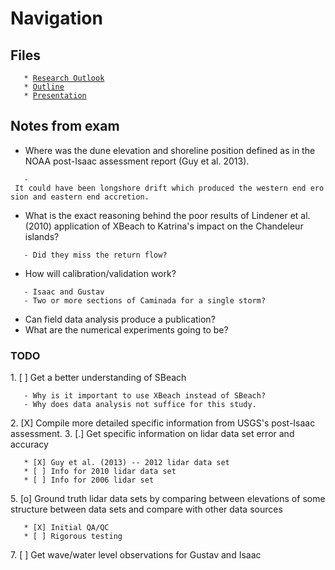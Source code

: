 = Navigation =
== Files ==
	* [[file:~/Phd/50_committee/10_qualifying_exam/Research outlook.odt|Research Outlook]]
	* [[Outline]]
	* [[file:~/Phd/50_committee/10_qualifying_exam/qualifying_exam_pres.odp|Presentation]]

== Notes from exam ==
* Where was the dune elevation and shoreline position defined as in the NOAA post-Isaac assessment report (Guy et al. 2013).
	- It could have been longshore drift which produced the western end erosion and eastern end accretion.
* What is the exact reasoning behind the poor results of Lindener et al. (2010) application of XBeach to Katrina's impact on the Chandeleur islands?
	- Did they miss the return flow?
* How will calibration/validation work?
	- Isaac and Gustav
	- Two or more sections of Caminada for a single storm?
* Can field data analysis produce a publication?
* What are the numerical experiments going to be?

=== TODO ===
1. [ ] Get a better understanding of SBeach
	- Why is it important to use XBeach instead of SBeach?
	- Why does data analysis not suffice for this study.
2. [X] Compile more detailed specific information from USGS's post-Isaac assessment.
3. [.] Get specific information on lidar data set error and accuracy
	* [X] Guy et al. (2013) -- 2012 lidar data set
	* [ ] Info for 2010 lidar data set
	* [ ] Info for 2006 lidar set
5. [o] Ground truth lidar data sets by comparing between elevations of some structure between data sets and compare with other data sources
	* [X] Initial QA/QC
	* [ ] Rigorous testing
7. [ ] Get wave/water level observations for Gustav and Isaac
